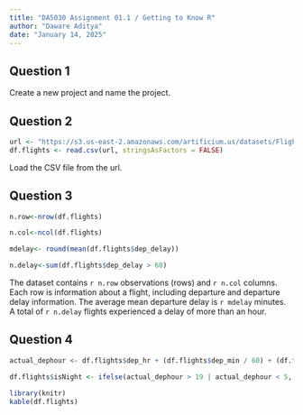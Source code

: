 ```yaml
---
title: "DA5030 Assignment 01.1 / Getting to Know R"
author: "Daware Aditya"
date: "January 14, 2025"
---
```


## Question 1
Create a new project and name the project.

## Question 2
```r
url <- "https://s3.us-east-2.amazonaws.com/artificium.us/datasets/FlightsWithAirlines.csv"
df.flights <- read.csv(url, stringsAsFactors = FALSE)
```
Load the CSV file from the url.

## Question 3
```r

n.row<-nrow(df.flights)

n.col<-ncol(df.flights)

mdelay<- round(mean(df.flights$dep_delay))

n.delay<-sum(df.flights$dep_delay > 60)
```

The dataset contains `r n.row` observations (rows) and `r n.col` columns. Each row is information about a flight, including departure and departure delay information. The average mean departure delay is `r mdelay` minutes.  A total of `r n.delay` flights experienced a delay of more than an hour.

## Question 4
```r

actual_dephour <- df.flights$dep_hr + (df.flights$dep_min / 60) + (df.flights$dep_delay / 60)

df.flights$isNight <- ifelse(actual_dephour > 19 | actual_dephour < 5, "T", "F")

library(knitr)
kable(df.flights)
```

